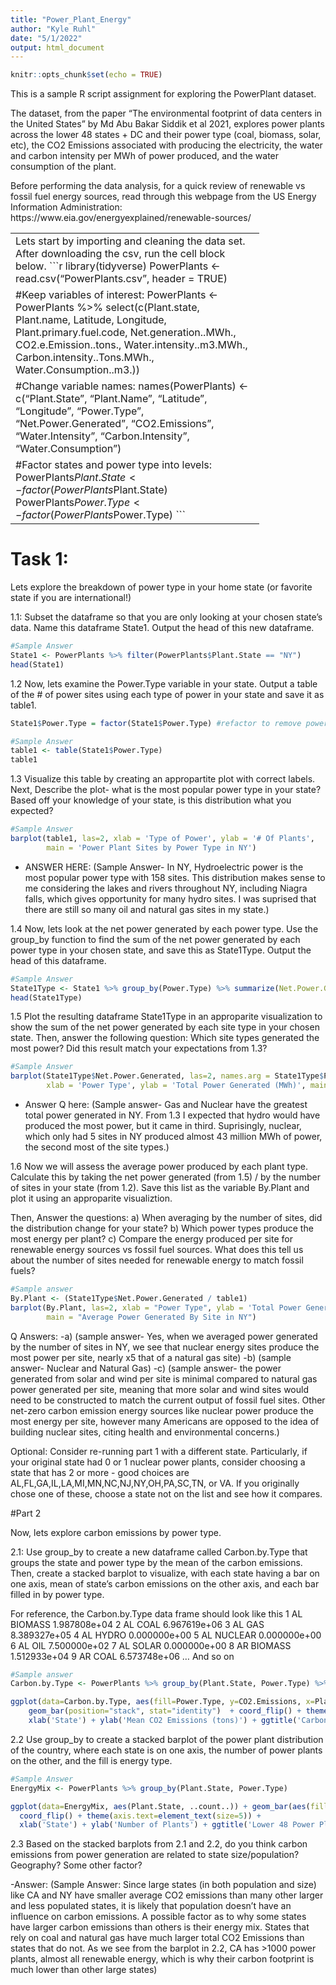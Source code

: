 ```yaml
---
title: "Power_Plant_Energy"
author: "Kyle Ruhl"
date: "5/1/2022"
output: html_document
---
```


```r
knitr::opts_chunk$set(echo = TRUE)
```

This is a sample R script assignment for exploring the PowerPlant dataset.

The dataset, from the paper "The environmental footprint of data centers in the United States" by Md Abu Bakar Siddik et al 2021, explores power plants across the lower 48 states + DC and their power type (coal, biomass, solar, etc), the CO2 Emissions associated with producing the electricity, the water and carbon intensity per MWh of power produced, and the water consumption of the plant. 

Before performing the data analysis, for a quick review of renewable vs fossil fuel energy sources, read through this webpage from the US Energy Information Administration: https://www.eia.gov/energyexplained/renewable-sources/ 

--------------------------------------------------------
Lets start by importing and cleaning the data set. After downloading the csv, run the cell block below.  
```r
library(tidyverse)
PowerPlants <- read.csv("PowerPlants.csv", header = TRUE)

#Keep variables of interest: 
PowerPlants <- PowerPlants %>% select(c(Plant.state, Plant.name,
                              Latitude, Longitude, Plant.primary.fuel.code,
                              Net.generation..MWh., CO2.e.Emission..tons.,
                              Water.intensity..m3.MWh., Carbon.intensity..Tons.MWh.,
                              Water.Consumption..m3.)) 

#Change variable names:
names(PowerPlants) <- c("Plant.State", "Plant.Name", "Latitude", "Longitude",
                        "Power.Type", "Net.Power.Generated", "CO2.Emissions",
                        "Water.Intensity", "Carbon.Intensity", "Water.Consumption")

#Factor states and power type into levels:
PowerPlants$Plant.State <- factor(PowerPlants$Plant.State)
PowerPlants$Power.Type <- factor(PowerPlants$Power.Type)
```

---------------------------------------------------------
# Task 1: 
Lets explore the breakdown of power type in your home state (or favorite state if you are international!)

1.1: Subset the dataframe so that you are only looking at your chosen state's data. Name this dataframe State1. Output the head of this new dataframe. 

```r
#Sample Answer
State1 <- PowerPlants %>% filter(PowerPlants$Plant.State == "NY")
head(State1)
```


1.2 Now, lets examine the Power.Type variable in your state. Output a table of the # of power sites using each type of power in your state and save it as table1. 

```r
State1$Power.Type = factor(State1$Power.Type) #refactor to remove power sources absent in state

#Sample Answer
table1 <- table(State1$Power.Type)
table1
```



1.3 Visualize this table by creating an appropartite plot with correct labels. Next, Describe the plot- what is the most popular power type in your state? Based off your knowledge of your state, is this distribution what you expected? 

```r
#Sample Answer
barplot(table1, las=2, xlab = 'Type of Power', ylab = '# Of Plants',
        main = 'Power Plant Sites by Power Type in NY')
```

  - ANSWER HERE:  (Sample Answer- In NY, Hydroelectric power is the most popular power type with 158 sites. This distribution makes sense to me considering the lakes and rivers throughout NY, including Niagra falls, which gives opportunity for many hydro sites. I was suprised that there are still so many oil and natural gas sites in my state.)


1.4 Now, lets look at the net power generated by each power type. Use the group_by function to find the sum of the net power generated by each power type in your chosen state, and save this as State1Type. Output the head of this dataframe. 

```r
#Sample Answer
State1Type <- State1 %>% group_by(Power.Type) %>% summarize(Net.Power.Generated = sum(Net.Power.Generated))
head(State1Type)
```

1.5 Plot the resulting dataframe State1Type in an approparite visualization to show the sum of the net power generated by each site type in your chosen state. Then, answer the following question: Which site types generated the most power? Did this result match your expectations from 1.3? 
```r
#Sample Answer
barplot(State1Type$Net.Power.Generated, las=2, names.arg = State1Type$Power.Type,
        xlab = 'Power Type', ylab = 'Total Power Generated (MWh)', main = 'Net Power Generated by site in NY')

```

  - Answer Q here: (Sample answer- Gas and Nuclear have the greatest total power generated in NY. From 1.3 I expected that hydro would have produced the most power, but it came in third. Suprisingly, nuclear, which only had 5 sites in NY produced almost 43 million MWh of power, the second most of the site types.)
  

1.6 Now we will assess the average power produced by each plant type. Calculate this by taking the net power generated (from 1.5) / by the number of sites in your state (from 1.2). Save this list as the variable By.Plant and plot it using an approparite visualiztion. 

Then, Answer the questions: a) When averaging by the number of sites, did the distribution change for your state? b) Which power types produce the most energy per plant?  c) Compare the energy produced per site for renewable energy sources vs fossil fuel sources. What does this tell us about the number of sites needed for renewable energy to match fossil fuels? 

```r
#Sample answer
By.Plant <- (State1Type$Net.Power.Generated / table1)
barplot(By.Plant, las=2, xlab = "Power Type", ylab = 'Total Power Generated (MWh)',
        main = "Average Power Generated By Site in NY")
```


Q Answers:
  -a) (sample answer- Yes, when we averaged power generated by the number of sites in NY, we see that nuclear energy sites produce the most power per site, nearly x5 that of a natural gas site)
  -b) (sample answer- Nuclear and Natural Gas)
  -c) (sample answer- the power generated from solar and wind per site is minimal compared to natural gas power generated per site, meaning that more solar and wind sites would need to be constructed to match the current output of fossil fuel sites. Other net-zero carbon emission energy sources like nuclear power produce the most energy per site, however many Americans are opposed to the idea of building nuclear sites, citing health and environmental concerns.)


Optional: Consider re-running part 1 with a different state. Particularly, if your original state had 0 or 1 nuclear power plants, consider choosing a state that has 2 or more - good choices are AL,FL,GA,IL,LA,MI,MN,NC,NJ,NY,OH,PA,SC,TN, or VA. If you originally chose one of these, choose a state not on the list and see how it compares. 


#Part 2

Now, lets explore carbon emissions by power type.

2.1: Use group_by to create a new dataframe called Carbon.by.Type that groups the state and power type by the mean of the carbon emissions. Then, create a stacked barplot to visualize, with each state having a bar on one axis, mean of state's carbon emissions on the other axis, and each bar filled in by power type.

For reference, the Carbon.by.Type data frame should look like this
1 AL BIOMASS 1.987808e+04
2 AL COAL 6.967619e+06
3 AL GAS 8.389327e+05
4 AL HYDRO 0.000000e+00
5 AL NUCLEAR 0.000000e+00
6 AL OIL 7.500000e+02
7 AL SOLAR 0.000000e+00
8 AR BIOMASS 1.512933e+04
9 AR COAL 6.573748e+06
... And so on

```r
#Sample answer
Carbon.by.Type <- PowerPlants %>% group_by(Plant.State, Power.Type) %>% summarize(CO2.Emissions = mean(CO2.Emissions))

ggplot(data=Carbon.by.Type, aes(fill=Power.Type, y=CO2.Emissions, x=Plant.State)) + 
    geom_bar(position="stack", stat="identity")  + coord_flip() + theme(axis.text=element_text(size=5)) +
    xlab('State') + ylab('Mean CO2 Emissions (tons)') + ggtitle('Carbon Emissions in Lower 48 by Power Type')
```


2.2 Use group_by to create a stacked barplot of the power plant distribution of the country, where each state is on one axis, the number of power plants on the other, and the fill is energy type. 

```r
#Sample Answer
EnergyMix <- PowerPlants %>% group_by(Plant.State, Power.Type) 

ggplot(data=EnergyMix, aes(Plant.State, ..count..)) + geom_bar(aes(fill=Power.Type)) +
  coord_flip() + theme(axis.text=element_text(size=5)) +
  xlab('State') + ylab('Number of Plants') + ggtitle('Lower 48 Power Plant Type')
```

2.3 Based on the stacked barplots from 2.1 and 2.2, do you think carbon emissions from power generation are related to state size/population? Geography? Some other factor? 

  -Answer: (Sample Answer: Since large states (in both population and size) like CA and NY have smaller average CO2 emissions than many other larger and less populated states, it is likely that population doesn't have an influence on carbon emissions. A possible factor as to why some states have larger carbon emissions than others is their energy mix. States that rely on coal and natural gas have much larger total CO2 Emissions than states that do not. As we see from the barplot in 2.2, CA has >1000 power plants, almost all renewable energy, which is why their carbon footprint is much lower than other large states)

